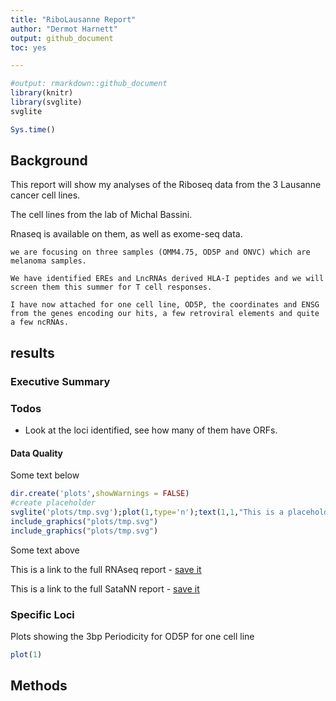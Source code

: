 ```yaml
---
title: "RiboLausanne Report"
author: "Dermot Harnett"
output: github_document
toc: yes

---
```




```r
#output: rmarkdown::github_document
library(knitr)
library(svglite)
svglite
```

```r
Sys.time()
```


## Background

This report will show my analyses of the Riboseq data from the 3 Lausanne cancer cell lines.

The cell lines from the lab of Michal Bassini.

Rnaseq is available on them, as well as exome-seq data.

```we are focusing on three samples (OMM4.75, OD5P and ONVC) which are melanoma samples. ```

```We have identified EREs and LncRNAs derived HLA-I peptides and we will screen them this summer for T cell responses.```

```I have now attached for one cell line, OD5P, the coordinates and ENSG from the genes encoding our hits, a few retroviral elements and quite a few ncRNAs. ```


## results

### Executive Summary

### Todos

- Look at the loci identified, see how many of them have ORFs.

#### Data Quality

Some text below

```r
dir.create('plots',showWarnings = FALSE)
#create placeholder
svglite('plots/tmp.svg');plot(1,type='n');text(1,1,"This is a placeholder plot",cex=2);dev.off()
include_graphics("plots/tmp.svg")
include_graphics("plots/tmp.svg")

```

Some text above

This is a link to the full RNAseq report - [save it](report_Lausanne_lab.html)

This is a link to the full SataNN report - [save it](report_Lausanne_lab.html)


### Specific Loci

Plots showing the 3bp Periodicity for OD5P for one cell line


```r
plot(1)
```



## Methods

